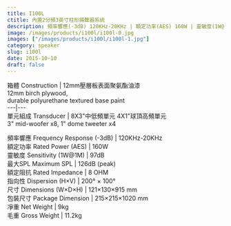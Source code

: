 ```yaml
---
title: I100L
ctitle: 內置2分頻3英寸柱形揚聲器系統
description: 頻率響應(-3dB) 120KHz-20KHz | 額定功率(AES) 160W | 靈敏度(1W@1M) 97dB | 最大SPL 126dB (peak)
image: /images/products/i100l/i100l-0.jpg
images: ["/images/products/i100l/i100l-1.jpg"]
category: speaker
slug: i100l
date: 2015-10-10
draft: false
---
```


箱體 Construction  |  12mm壓層板表面聚氨酯油漆  
12mm birch plywood,  
durable polyurethane textured base paint  
---|---  
單元組成 Transducer  |  8X3"中低頻單元  4X1"球頂高頻單元  
3" mid-woofer x8, 1" dome tweeter x4  
  
頻率響應 Frequency Response (-3dB)  |  120KHz-20KHz   
額定功率 Rated Power (AES)  |  160W   
靈敏度 Sensitivity (1W@1M)  |  97dB   
最大SPL Maximum SPL  |  126dB (peak)   
額定阻抗 Rated Impedance  |  8 OHM   
指向性 Dispersion (H×V)  |  200° × 100°   
尺寸 Dimensions (W×D×H)  |  121×130×915 mm   
包裝尺寸 Package Dimension  |  215×215×1020 mm   
凈重 Net Weight  |  9kg   
毛重 Gross Weight  |  11.2kg 


